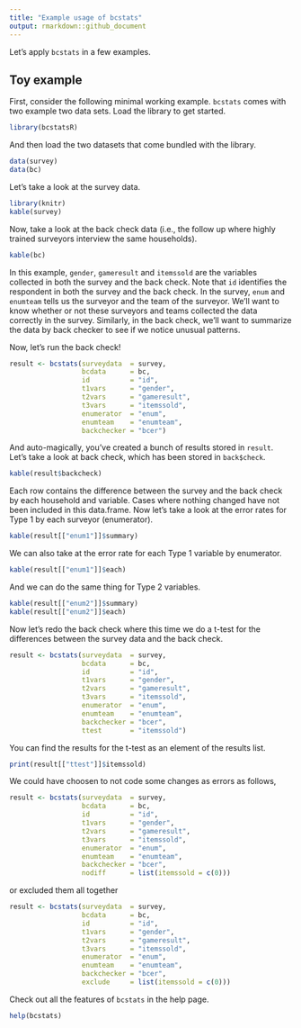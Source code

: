 ```yaml
---
title: "Example usage of bcstats"
output: rmarkdown::github_document
---
```


Let's apply `bcstats` in a few examples.

## Toy example
First, consider the following minimal working example. `bcstats` comes with two example two data sets. Load the library to get started.

```r
library(bcstatsR)
```

And then load the two datasets that come bundled with the library.
```r
data(survey)
data(bc)
```

Let's take a look at the survey data.
```r
library(knitr)
kable(survey)
```

Now, take a look at the back check data (i.e., the follow up where highly trained surveyors interview the same households).

```r
kable(bc)
```

In this example, `gender`, `gameresult` and `itemssold` are the variables collected in both the survey and the back check. Note that `id` identifies the respondent in both the survey and the back check. In the survey, `enum` and `enumteam` tells us the surveyor and the team of the surveyor. We'll want to know whether or not these surveyors and teams collected the data correctly in the survey. Similarly, in the back check, we'll want to summarize the data by back checker to see if we notice unusual patterns.

Now, let's run the back check!

```r
result <- bcstats(surveydata  = survey,
                  bcdata      = bc,
                  id          = "id",
                  t1vars      = "gender",
                  t2vars      = "gameresult",
                  t3vars      = "itemssold",
                  enumerator  = "enum",
                  enumteam    = "enumteam",
                  backchecker = "bcer")
```

And auto-magically, you've created a bunch of results stored in `result`. Let's take a look at back check, which has been stored in `back$check`.

```r
kable(result$backcheck)
```

Each row contains the difference between the survey and the back check by each household and variable. Cases where nothing changed have not been included in this data.frame. Now let's take a look at the error rates for Type 1 by each surveyor (enumerator).

```r
kable(result[["enum1"]]$summary)
```

We can also take at the error rate for each Type 1 variable by enumerator.
```r
kable(result[["enum1"]]$each)
```

And we can do the same thing for Type 2 variables.
```r
kable(result[["enum2"]]$summary)
kable(result[["enum2"]]$each)
```

Now let's redo the back check where this time we do a t-test for the differences between the survey data and the back check.
```r
result <- bcstats(surveydata  = survey,
                  bcdata      = bc,
                  id          = "id",
                  t1vars      = "gender",
                  t2vars      = "gameresult",
                  t3vars      = "itemssold",
                  enumerator  = "enum",
                  enumteam    = "enumteam",
                  backchecker = "bcer",
                  ttest       = "itemssold")
```

You can find the results for the t-test as an element of the results list.
```r
print(result[["ttest"]]$itemssold)
```

We could have choosen to not code some changes as errors as follows,
```r
result <- bcstats(surveydata  = survey,
                  bcdata      = bc,
                  id          = "id",
                  t1vars      = "gender",
                  t2vars      = "gameresult",
                  t3vars      = "itemssold",
                  enumerator  = "enum",
                  enumteam    = "enumteam",
                  backchecker = "bcer",
                  nodiff      = list(itemssold = c(0)))
```

or excluded them all together
```r
result <- bcstats(surveydata  = survey,
                  bcdata      = bc,
                  id          = "id",
                  t1vars      = "gender",
                  t2vars      = "gameresult",
                  t3vars      = "itemssold",
                  enumerator  = "enum",
                  enumteam    = "enumteam",
                  backchecker = "bcer",
                  exclude     = list(itemssold = c(0)))
```

Check out all the features of `bcstats` in the help page.
```r
help(bcstats)
```
